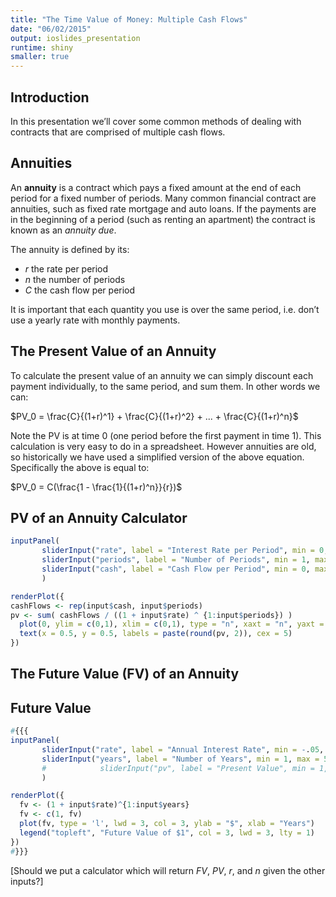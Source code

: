```yaml
---
title: "The Time Value of Money: Multiple Cash Flows"
date: "06/02/2015"
output: ioslides_presentation
runtime: shiny
smaller: true
---
```


<!-- author: "Matt Brigida: Milken Institute, Center for Financial Markets" -->
<!-- affiliation: "Milken Institute Center for Financial Markets" -->



## Introduction

In this presentation we'll cover some common methods of dealing with contracts that are comprised of multiple cash flows.


## Annuities

An **annuity** is a contract which pays a fixed amount at the end of each period for a fixed number of periods.  Many common financial contract are annuities, such as fixed rate mortgage and auto loans.  If the payments are in the beginning of a period (such as renting an apartment) the contract is known as an *annuity due*.

The annuity is defined by its: 

- $r$ the rate per period
- $n$ the number of periods
- $C$ the cash flow per period

It is important that each quantity you use is over the same period, i.e. don't use a yearly rate with monthly payments.

## The Present Value of an Annuity

To calculate the present value of an annuity we can simply discount each payment individually, to the same period, and sum them.  In other words we can:

$PV_0 = \frac{C}{(1+r)^1} + \frac{C}{(1+r)^2} + ... + \frac{C}{(1+r)^n}$

Note the PV is at time 0 (one period before the first payment in time 1).  This calculation is very easy to do in a spreadsheet.  However annuities are old, so historically we have used a simplified version of the above equation.  Specifically the above is equal to:  

$PV_0 = C(\frac{1 - \frac{1}{(1+r)^n}}{r})$

## PV of an Annuity Calculator

```r
inputPanel(
	   sliderInput("rate", label = "Interest Rate per Period", min = 0, max = 0.5, step = .01, value = .05),
	   sliderInput("periods", label = "Number of Periods", min = 1, max = 50, step = 1, value = 10),
	   sliderInput("cash", label = "Cash Flow per Period", min = 0, max = 100000, step = 10, value = 100)
	   )

renderPlot({
cashFlows <- rep(input$cash, input$periods)
pv <- sum( cashFlows / ((1 + input$rate) ^ {1:input$periods}) )
  plot(0, ylim = c(0,1), xlim = c(0,1), type = "n", xaxt = "n", yaxt = "n", ylab = "", xlab = "")
  text(x = 0.5, y = 0.5, labels = paste(round(pv, 2)), cex = 5)
})
```


## The Future Value (FV) of an Annuity



## Future Value
```r
#{{{
inputPanel(
	   sliderInput("rate", label = "Annual Interest Rate", min = -.05, max = 0.5, step = .01, value = .05),
	   sliderInput("years", label = "Number of Years", min = 1, max = 50, step = 1, value = 10)
	   #            sliderInput("pv", label = "Present Value", min = 1, max =50, step = 1, value = 10),
	   )

renderPlot({
  fv <- (1 + input$rate)^{1:input$years}
  fv <- c(1, fv)
  plot(fv, type = 'l', lwd = 3, col = 3, ylab = "$", xlab = "Years")
  legend("topleft", "Future Value of $1", col = 3, lwd = 3, lty = 1)
})
#}}}
```


[Should we put a calculator which will return *FV*, *PV*, *r*, and *n* given the other inputs?]

